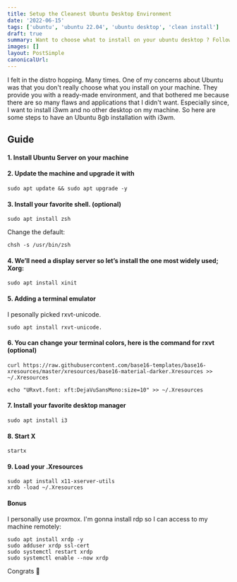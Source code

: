 ```yaml
---
title: Setup the Cleanest Ubuntu Desktop Environment
date: '2022-06-15'
tags: ['ubuntu', 'ubuntu 22.04', 'ubuntu desktop', 'clean install']
draft: true
summary: Want to choose what to install on your ubuntu desktop ? Follow this guide
images: []
layout: PostSimple
canonicalUrl:
---
```


I felt in the distro hopping. Many times. One of my concerns about Ubuntu was that you don't really choose what you install on your machine. They provide you with a ready-made environment, and that bothered me because there are so many flaws and applications that I didn't want. Especially since, I want to install i3wm and no other desktop on my machine. So here are some steps to have an Ubuntu 8gb installation with i3wm.

## Guide

#### 1. Install Ubuntu Server on your machine

#### 2. Update the machine and upgrade it with

```
sudo apt update && sudo apt upgrade -y
```

#### 3. Install your favorite shell. (optional)

```
sudo apt install zsh
```

Change the default:

```
chsh -s /usr/bin/zsh
```

#### 4. We’ll need a display server so let’s install the one most widely used; Xorg:

```
sudo apt install xinit
```

#### 5. Adding a terminal emulator

I pesonally picked rxvt-unicode.

```
sudo apt install rxvt-unicode.
```

#### 6. You can change your terminal colors, here is the command for rxvt (optional)

```
curl https://raw.githubusercontent.com/base16-templates/base16-xresources/master/xresources/base16-material-darker.Xresources >> ~/.Xresources

echo "URxvt.font: xft:DejaVuSansMono:size=10" >> ~/.Xresources
```

#### 7. Install your favorite desktop manager

```
sudo apt install i3
```

#### 8. Start X

```
startx
```

#### 9. Load your .Xresources

```
sudo apt install x11-xserver-utils
xrdb -load ~/.Xresources
```

#### Bonus

I personally use proxmox. I'm gonna install rdp so I can access to my machine remotely:

```
sudo apt install xrdp -y
sudo adduser xrdp ssl-cert
sudo systemctl restart xrdp
sudo systemctl enable --now xrdp
```

Congrats 🎉
